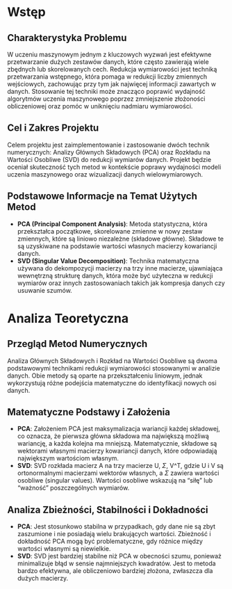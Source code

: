 # Wstęp

## Charakterystyka Problemu
W uczeniu maszynowym jednym z kluczowych wyzwań jest efektywne przetwarzanie dużych zestawów danych, które często zawierają wiele zbędnych lub skorelowanych cech. Redukcja wymiarowości jest techniką przetwarzania wstępnego, która pomaga w redukcji liczby zmiennych wejściowych, zachowując przy tym jak najwięcej informacji zawartych w danych. Stosowanie tej techniki może znacząco poprawić wydajność algorytmów uczenia maszynowego poprzez zmniejszenie złożoności obliczeniowej oraz pomóc w uniknięciu nadmiaru wymiarowości.

## Cel i Zakres Projektu
Celem projektu jest zaimplementowanie i zastosowanie dwóch technik numerycznych: Analizy Głównych Składowych (PCA) oraz Rozkładu na Wartości Osobliwe (SVD) do redukcji wymiarów danych. Projekt będzie oceniał skuteczność tych metod w kontekście poprawy wydajności modeli uczenia maszynowego oraz wizualizacji danych wielowymiarowych.

## Podstawowe Informacje na Temat Użytych Metod
- **PCA (Principal Component Analysis)**: Metoda statystyczna, która przekształca początkowe, skorelowane zmienne w nowy zestaw zmiennych, które są liniowo niezależne (składowe główne). Składowe te są uzyskiwane na podstawie wartości własnych macierzy kowariancji danych.
- **SVD (Singular Value Decomposition)**: Technika matematyczna używana do dekompozycji macierzy na trzy inne macierze, ujawniająca wewnętrzną strukturę danych, która może być użyteczna w redukcji wymiarów oraz innych zastosowaniach takich jak kompresja danych czy usuwanie szumów.

# Analiza Teoretyczna

## Przegląd Metod Numerycznych
Analiza Głównych Składowych i Rozkład na Wartości Osobliwe są dwoma podstawowymi technikami redukcji wymiarowości stosowanymi w analizie danych. Obie metody są oparte na przekształceniu liniowym, jednak wykorzystują różne podejścia matematyczne do identyfikacji nowych osi danych.

## Matematyczne Podstawy i Założenia
- **PCA**: Założeniem PCA jest maksymalizacja wariancji każdej składowej, co oznacza, że pierwsza główna składowa ma największą możliwą wariancję, a każda kolejna ma mniejszą. Matematycznie, składowe są wektorami własnymi macierzy kowariancji danych, które odpowiadają największym wartościom własnym.
- **SVD**: SVD rozkłada macierz A na trzy macierze U, $\Sigma$, V^T, gdzie U i V są ortonormalnymi macierzami wektorów własnych, a $\Sigma$ zawiera wartości osobliwe (singular values). Wartości osobliwe wskazują na "siłę" lub "ważność" poszczególnych wymiarów.

## Analiza Zbieżności, Stabilności i Dokładności
- **PCA**: Jest stosunkowo stabilna w przypadkach, gdy dane nie są zbyt zaszumione i nie posiadają wielu brakujących wartości. Zbieżność i dokładność PCA mogą być problematyczne, gdy różnice między wartości własnymi są niewielkie.
- **SVD**: SVD jest bardziej stabilne niż PCA w obecności szumu, ponieważ minimalizuje błąd w sensie najmniejszych kwadratów. Jest to metoda bardzo efektywna, ale obliczeniowo bardziej złożona, zwłaszcza dla dużych macierzy.
